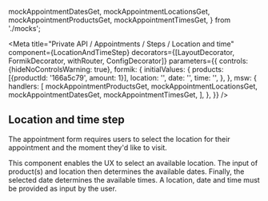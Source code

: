 

  mockAppointmentDatesGet,
  mockAppointmentLocationsGet,
  mockAppointmentProductsGet,
  mockAppointmentTimesGet,
} from './mocks';

<Meta
  title="Private API / Appointments / Steps / Location and time"
  component={LocationAndTimeStep}
  decorators={[LayoutDecorator, FormikDecorator, withRouter, ConfigDecorator]}
  parameters={{
    controls: {hideNoControlsWarning: true},
    formik: {
      initialValues: {
        products: [{productId: '166a5c79', amount: 1}],
        location: '',
        date: '',
        time: '',
      },
    },
    msw: {
      handlers: [
        mockAppointmentProductsGet,
        mockAppointmentLocationsGet,
        mockAppointmentDatesGet,
        mockAppointmentTimesGet,
      ],
    },
  }}
/>

## Location and time step

The appointment form requires users to select the location for their appointment and the moment
they'd like to visit.

This component enables the UX to select an available location. The input of product(s) and location
then determines the available dates. Finally, the selected date determines the available times. A
location, date and time must be provided as input by the user.

<Canvas>
  <Story name="Initial state">
    <Card>
      <LocationAndTimeStep />
    </Card>
  </Story>
</Canvas>
